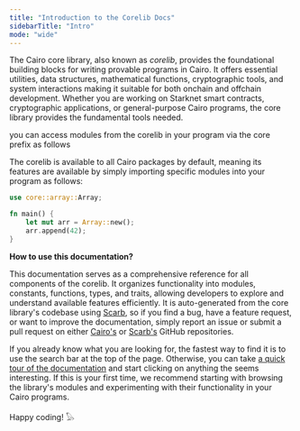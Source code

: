 ```yaml
---
title: "Introduction to the Corelib Docs"
sidebarTitle: "Intro"
mode: "wide"
---
```


The Cairo core library, also known as *corelib*, provides the foundational building blocks for writing provable programs in Cairo. It offers essential utilities, data structures, mathematical functions, cryptographic tools, and system interactions making it suitable for both onchain and offchain development. Whether you are working on Starknet smart contracts, cryptographic applications, or general-purpose Cairo programs, the core library provides the fundamental tools needed.

you can access modules from the corelib in your program via the core prefix as follows

The corelib is available to all Cairo packages by default, meaning its features are available by simply importing specific modules into your program as follows:

```rust
use core::array::Array;

fn main() {
    let mut arr = Array::new();
    arr.append(42);
}
```

**How to use this documentation?**

This documentation serves as a comprehensive reference for all components of the corelib. It organizes functionality into modules, constants, functions, types, and traits, allowing developers to explore and understand available features efficiently. It is auto-generated from the core library's codebase using [Scarb](https://docs.swmansion.com/scarb/docs/extensions/documentation-generation.html), so if you find a bug, have a feature request, or want to improve the documentation, simply report an issue or submit a pull request on either [Cairo's](https://github.com/starkware-libs/cairo) or [Scarb's](https://github.com/software-mansion/scarb) GitHub repositories.

If you already know what you are looking for, the fastest way to find it is to use the search bar at the top of the page. Otherwise, you can take [a quick tour of the documentation](#a-quick-tour-of-the-documentation) and start clicking on anything the seems interesting. If this is your first time, we recommend starting with browsing the library's modules and experimenting with their functionality in your Cairo programs.

Happy coding! 𓅃